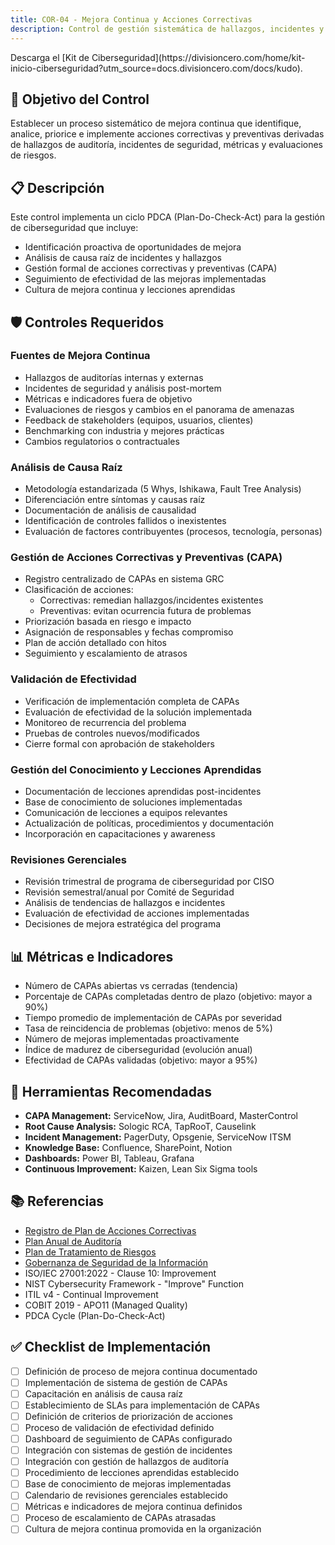 ```yaml
---
title: COR-04 - Mejora Continua y Acciones Correctivas
description: Control de gestión sistemática de hallazgos, incidentes y oportunidades de mejora
---
```


<Callout title="Quieres aprender más?">
  Descarga el [Kit de Ciberseguridad](https://divisioncero.com/home/kit-inicio-ciberseguridad?utm_source=docs.divisioncero.com/docs/kudo).
</Callout>

## 🎯 Objetivo del Control

Establecer un proceso sistemático de mejora continua que identifique, analice, priorice e implemente acciones correctivas y preventivas derivadas de hallazgos de auditoría, incidentes de seguridad, métricas y evaluaciones de riesgos.

## 📋 Descripción

Este control implementa un ciclo PDCA (Plan-Do-Check-Act) para la gestión de ciberseguridad que incluye:
- Identificación proactiva de oportunidades de mejora
- Análisis de causa raíz de incidentes y hallazgos
- Gestión formal de acciones correctivas y preventivas (CAPA)
- Seguimiento de efectividad de las mejoras implementadas
- Cultura de mejora continua y lecciones aprendidas

## 🛡️ Controles Requeridos

### Fuentes de Mejora Continua
- Hallazgos de auditorías internas y externas
- Incidentes de seguridad y análisis post-mortem
- Métricas e indicadores fuera de objetivo
- Evaluaciones de riesgos y cambios en el panorama de amenazas
- Feedback de stakeholders (equipos, usuarios, clientes)
- Benchmarking con industria y mejores prácticas
- Cambios regulatorios o contractuales

### Análisis de Causa Raíz
- Metodología estandarizada (5 Whys, Ishikawa, Fault Tree Analysis)
- Diferenciación entre síntomas y causas raíz
- Documentación de análisis de causalidad
- Identificación de controles fallidos o inexistentes
- Evaluación de factores contribuyentes (procesos, tecnología, personas)

### Gestión de Acciones Correctivas y Preventivas (CAPA)
- Registro centralizado de CAPAs en sistema GRC
- Clasificación de acciones:
  - Correctivas: remedian hallazgos/incidentes existentes
  - Preventivas: evitan ocurrencia futura de problemas
- Priorización basada en riesgo e impacto
- Asignación de responsables y fechas compromiso
- Plan de acción detallado con hitos
- Seguimiento y escalamiento de atrasos

### Validación de Efectividad
- Verificación de implementación completa de CAPAs
- Evaluación de efectividad de la solución implementada
- Monitoreo de recurrencia del problema
- Pruebas de controles nuevos/modificados
- Cierre formal con aprobación de stakeholders

### Gestión del Conocimiento y Lecciones Aprendidas
- Documentación de lecciones aprendidas post-incidentes
- Base de conocimiento de soluciones implementadas
- Comunicación de lecciones a equipos relevantes
- Actualización de políticas, procedimientos y documentación
- Incorporación en capacitaciones y awareness

### Revisiones Gerenciales
- Revisión trimestral de programa de ciberseguridad por CISO
- Revisión semestral/anual por Comité de Seguridad
- Análisis de tendencias de hallazgos e incidentes
- Evaluación de efectividad de acciones implementadas
- Decisiones de mejora estratégica del programa

## 📊 Métricas e Indicadores

- Número de CAPAs abiertas vs cerradas (tendencia)
- Porcentaje de CAPAs completadas dentro de plazo (objetivo: mayor a 90%)
- Tiempo promedio de implementación de CAPAs por severidad
- Tasa de reincidencia de problemas (objetivo: menos de 5%)
- Número de mejoras implementadas proactivamente
- Índice de madurez de ciberseguridad (evolución anual)
- Efectividad de CAPAs validadas (objetivo: mayor a 95%)

## 🔗 Herramientas Recomendadas

- **CAPA Management:** ServiceNow, Jira, AuditBoard, MasterControl
- **Root Cause Analysis:** Sologic RCA, TapRooT, Causelink
- **Incident Management:** PagerDuty, Opsgenie, ServiceNow ITSM
- **Knowledge Base:** Confluence, SharePoint, Notion
- **Dashboards:** Power BI, Tableau, Grafana
- **Continuous Improvement:** Kaizen, Lean Six Sigma tools

## 📚 Referencias

- [Registro de Plan de Acciones Correctivas](/docs/kudo/politicas/registro-plan-acciones-correctivas)
- [Plan Anual de Auditoría](/docs/kudo/politicas/plan-anual-auditoria)
- [Plan de Tratamiento de Riesgos](/docs/kudo/politicas/plan-tratamiento-riesgos)
- [Gobernanza de Seguridad de la Información](/docs/kudo/politicas/gobernanza-seguridad-informacion)
- ISO/IEC 27001:2022 - Clause 10: Improvement
- NIST Cybersecurity Framework - "Improve" Function
- ITIL v4 - Continual Improvement
- COBIT 2019 - APO11 (Managed Quality)
- PDCA Cycle (Plan-Do-Check-Act)

## ✅ Checklist de Implementación

- [ ] Definición de proceso de mejora continua documentado
- [ ] Implementación de sistema de gestión de CAPAs
- [ ] Capacitación en análisis de causa raíz
- [ ] Establecimiento de SLAs para implementación de CAPAs
- [ ] Definición de criterios de priorización de acciones
- [ ] Proceso de validación de efectividad definido
- [ ] Dashboard de seguimiento de CAPAs configurado
- [ ] Integración con sistemas de gestión de incidentes
- [ ] Integración con gestión de hallazgos de auditoría
- [ ] Procedimiento de lecciones aprendidas establecido
- [ ] Base de conocimiento de mejoras implementadas
- [ ] Calendario de revisiones gerenciales establecido
- [ ] Métricas e indicadores de mejora continua definidos
- [ ] Proceso de escalamiento de CAPAs atrasadas
- [ ] Cultura de mejora continua promovida en la organización
